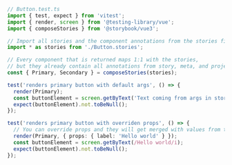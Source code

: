 ```ts
// Button.test.ts
import { test, expect } from 'vitest';
import { render, screen } from '@testing-library/vue';
import { composeStories } from '@storybook/vue3';

// Import all stories and the component annotations from the stories file
import * as stories from './Button.stories';

// Every component that is returned maps 1:1 with the stories,
// but they already contain all annotations from story, meta, and project levels
const { Primary, Secondary } = composeStories(stories);

test('renders primary button with default args', () => {
  render(Primary);
  const buttonElement = screen.getByText('Text coming from args in stories file!');
  expect(buttonElement).not.toBeNull();
});

test('renders primary button with overriden props', () => {
  // You can override props and they will get merged with values from the story's args
  render(Primary, { props: { label: 'Hello world' } });
  const buttonElement = screen.getByText(/Hello world/i);
  expect(buttonElement).not.toBeNull();
});
```
